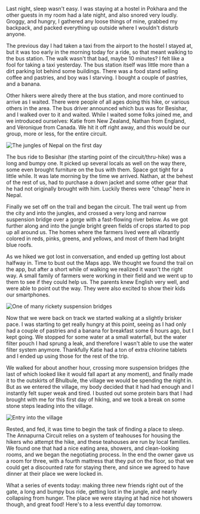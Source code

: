 Last night, sleep wasn't easy. I was staying at a hostel in Pokhara and the
other guests in my room had a late night, and also snored very loudly. Groggy,
and hungry, I gathered any loose things of mine, grabbed my backpack, and
packed everything up outside where I wouldn't disturb anyone.

The previous day I had taken a taxi from the airport to the hostel I stayed at,
but it was too early in the morning today for a ride, so that meant walking to
the bus station. The walk wasn't that bad, maybe 10 minutes? I felt like a fool
for taking a taxi yesterday. The bus station itself was little more than a dirt
parking lot behind some buildings. There was a food stand selling coffee and
pastries, and boy was I starving. I bought a couple of pastries, and a banana.

Other hikers were alredy there at the bus station, and more continued to arrive
as I waited. There were people of all ages doing this hike, or various others
in the area. The bus driver announced which bus was for Besishar, and I walked
over to it and waited. While I waited some folks joined me, and we introduced
ourselves: Katie from New Zealand, Nathan from England, and Véronique from
Canada. We hit it off right away, and this would be our group, more or less, for
the entire circuit.

![The jungles of Nepal on the first day](2019/10/19/51d4bc23-b300-4b68-a773-5d83e2b283c7.jpeg)

The bus ride to Besishar (the starting point of the circuit/thru-hike) was a
long and bumpy one. It picked up several locals as well on the way there, some
even brought furniture on the bus with them. Space got tight for a little while.
It was late morning by the time we arrived. Nathan, at the behest of the rest
of us, had to purchase a down jacket and some other gear that he had not
originally brought with him. Luckily theres were "cheap" here in Nepal.

Finally we set off on the trail and began the circuit. The trail went up from
the city and into the jungles, and crossed a very long and narrow suspension
bridge over a gorge with a fast-flowing river below. As we got further along
and into the jungle bright green fields of crops started to pop up all around us.
The homes where the farmers lived were all vibrantly colored in reds, pinks,
greens, and yellows, and most of them had bright blue roofs.

As we hiked we got lost in conversation, and ended up getting lost about
halfway in. Time to bust out the Maps app. We thought we found the trail
on the app, but after a short while of walking we realized it wasn't the right
way. A small family of farmers were working in their field and we went up to
them to see if they could help us. The parents knew English very well, and were
able to point out the way. They were also excited to show their kids our
smartphones.

![One of many rickety suspension bridges](2019/10/19/741e7c4c-823d-419b-bb74-b9ac667fcc13.jpeg)

Now that we were back on track we started walking at a slightly brisker pace. I
was starting to get really hungry at this point, seeing as I had only had a
couple of pastries and a banana for breakfast some 6 hours ago, but I kept
going. We stopped for some water at a small waterfall, but the water filter
pouch I had sprung a leak, and therefore I wasn't able to use the water filter
system anymore. Thankfully Katie had a ton of extra chlorine tablets and I ended
up using those for the rest of the trip.

We walked for about another hour, crossing more suspension bridges (the last of
which looked like it would fall apart at any moment), and finally made it to the
outskirts of Bhulbule, the village we would be spending the night in. But as we
entered the village, my body decided that it had had enough and I instantly felt
super weak and tired. I busted out some protein bars that I had brought with me
for this first day of hiking, and we took a break on some stone steps leading
into the village.

![Entry into the village](2019/10/19/7249e9e9-47d0-4fde-8cda-c579801f7a4b.jpeg)

Rested, and fed, it was time to begin the task of finding a place to sleep.
The Annapurna Circuit relies on a system of teahouses for housing the hikers who
attempt the hike, and these teahouses are run by local families. We found one
that had a nice eating area, showers, and clean-looking rooms, and we began
the negotiating process. In the end the owner gave us a room for three, with a
fourth mattress that they put on the floor, so that we could get a discounted
rate for staying there, and since we agreed to have dinner at their place we
were locked in.

What a series of events today: making three new friends right out of the gate,
a long and bumpy bus ride, getting lost in the jungle, and nearly collapsing
from hunger. The place we were staying at had nice hot showers though, and
great food! Here's to a less eventful day tomorrow.
